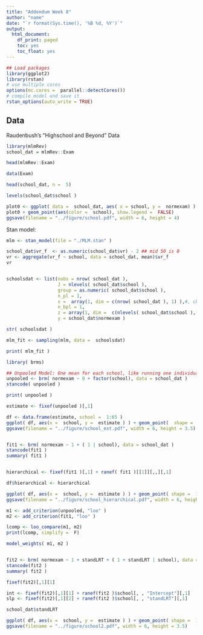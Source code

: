 ```yaml
---
title: "Addendum Week 8"
author: "name"
date: "`r format(Sys.time(), '%B %d, %Y')`"
output: 
  html_document:
    df_print: paged
    toc: yes
    toc_float: yes
---
```


```r
## Load packages
library(ggplot2)
library(rstan)
# use multiple cores
options(mc.cores =  parallel::detectCores())
# compile model and save it 
rstan_options(auto_write = TRUE)
```

## Data

Raudenbush's "Highschool and Beyond" Data


```r
library(mlmRev)
school_dat = mlmRev::Exam

head(mlmRev::Exam)

data(Exam)

head(school_dat, n =  5)

levels(school_dat$school )

plot0 <- ggplot( data =  school_dat, aes( x = school, y =  normexam) )
plot0 + geom_point(aes(color =  school), show.legend =  FALSE)
ggsave(filename = "../figure/school.pdf", width = 6, height = 4)


```

Stan model:
```R
mlm <- stan_model(file = "./MLM.stan" )

school_dat$vr_f  <- as.numeric(school_dat$vr) - 2 ## mid 50 is 0
vr <- aggregate(vr_f ~ school, data = school_dat, mean)$vr_f
vr


schoolsdat <- list(nobs = nrow( school_dat ),
                   J = nlevels( school_dat$school ),
                   group = as.numeric( school_dat$school ),
                   n_pl = 1,
                   x =  array(1, dim = c(nrow( school_dat ), 1) ),#, cbind(1, school_dat$standLRT ),
                   n_bpl = 1,
                   z = array(1, dim =  c(nlevels( school_dat$school ), 1)), #cbind(1,  vr),
                   y = school_dat$normexam )

str( schoolsdat )

mlm_fit <- sampling(mlm, data =  schoolsdat)

print( mlm_fit )
```

```r
library( brms)

## Unpooled Model: One mean for each school, like running one individual model for each school assuming same error variance 
unpooled <- brm( normexam ~ 0 + factor(school), data = school_dat )
stancode( unpooled )

print( unpooled )

estimate <- fixef(unpooled )[,1]

df <- data.frame(estimate, school =  1:65 )
ggplot( df, aes(x =  school, y =  estimate ) ) + geom_point(  shape =  1 ) + geom_hline( aes( yintercept = mean(estimate)), linetype =  "dashed" )
ggsave(filename = "../figure/school_est.pdf", width = 6, height = 3.5)


fit1 <- brm( normexam ~ 1 + ( 1 | school), data = school_dat )
stancode(fit1 )
summary( fit1 )


hierarchical <- fixef(fit1 )[,1] + ranef( fit1 )[[1]][,,][,1]

df$hierarchical <- hierarchical

ggplot( df, aes(x =  school, y =  estimate ) ) + geom_point( shape =  1 ) + geom_point(aes(y =  hierarchical), color =  'red') + geom_hline( aes(yintercept = fixef(fit1 )[,1]  ),  linetype =  "dashed")
ggsave(filename = "../figure/school_hierarchical.pdf", width = 6, height = 3.5)

m1 <- add_criterion(unpooled, "loo" )
m2 <- add_criterion(fit1, "loo" )

lcomp <- loo_compare(m1, m2)
print(lcomp, simplify =  F)

model_weights( m1, m2 )


fit2 <- brm( normexam ~ 1 + standLRT + ( 1 + standLRT | school), data = school_dat )
stancode(fit2 )
summary( fit2 )

fixef(fit2)[,1][1]

int <- fixef(fit2)[,1][1] + ranef(fit2 )$school[, , "Intercept"][,1]
slp <- fixef(fit2)[,1][2] + ranef(fit2 )$school[, , "standLRT"][,1]

school_dat$standLRT 

ggplot( df, aes(x =  school, y =  estimate ) ) + geom_point( shape =  1 ) + geom_point(aes(y =  hierarchical), color =  'red') + geom_hline( aes(yintercept = fixef(fit1 )[,1]  ),  linetype =  "dashed")
ggsave(filename = "../figure/school2.pdf", width = 6, height = 3.5)


```




